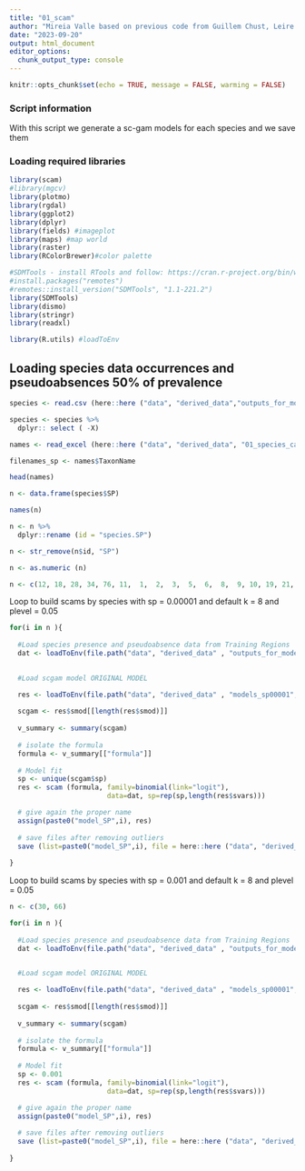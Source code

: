 ```yaml
---
title: "01_scam"
author: "Mireia Valle based on previous code from Guillem Chust, Leire Ibaibarriaga, Leire Citores, Eduardo Ramirez-Romero"
date: "2023-09-20"
output: html_document
editor_options: 
  chunk_output_type: console
---
```


```r
knitr::opts_chunk$set(echo = TRUE, message = FALSE, warming = FALSE)
```

### Script information

With this script we generate a sc-gam models for each species and we save them

### Loading required libraries

```r
library(scam)
#library(mgcv)
library(plotmo)
library(rgdal)
library(ggplot2)
library(dplyr)
library(fields) #imageplot
library(maps) #map world
library(raster)
library(RColorBrewer)#color palette

#SDMTools - install RTools and follow: https://cran.r-project.org/bin/windows/Rtools/
#install.packages("remotes")
#remotes::install_version("SDMTools", "1.1-221.2")
library(SDMTools)
library(dismo)
library(stringr)
library(readxl)

library(R.utils) #loadToEnv
```

## Loading species data occurrences and pseudoabsences 50% of prevalence
```r
species <- read.csv (here::here ("data", "derived_data","outputs_for_modelling", "species_for_modelling.csv"),  sep = ",")

species <- species %>% 
  dplyr:: select ( -X) 

names <- read_excel (here::here ("data", "derived_data", "01_species_catches", "fish_and_tuna_long_list_75_Atlantic.xlsx"))

filenames_sp <- names$TaxonName

head(names)

n <- data.frame(species$SP)

names(n)

n <- n %>% 
  dplyr::rename (id = "species.SP")

n <- str_remove(n$id, "SP")

n <- as.numeric (n)

n <- c(12, 18, 28, 34, 76, 11,  1,  2,  3,  5,  6,  8,  9, 10, 19, 21, 22, 23, 31, 35, 36, 37, 38, 42, 50, 53, 61, 71)

```

Loop to build scams by species with sp = 0.00001 and default k = 8 and plevel  = 0.05
```r
for(i in n ){
  
  #Load species presence and pseudoabsence data from Training Regions 
  dat <- loadToEnv(file.path("data", "derived_data" , "outputs_for_modelling", "TR_pa_environment", paste0("SP",i, ".RData")))[[paste0("SP",i)]]

  
  #Load scgam model ORIGINAL MODEL

  res <- loadToEnv(file.path("data", "derived_data" , "models_sp00001",paste0("model_SP",i,".RData")))[[paste0("model_SP",i)]]
  
  scgam <- res$smod[[length(res$smod)]]
  
  v_summary <- summary(scgam)
  
  # isolate the formula
  formula <- v_summary[["formula"]]  
      
  # Model fit
  sp <- unique(scgam$sp)
  res <- scam (formula, family=binomial(link="logit"), 
                        data=dat, sp=rep(sp,length(res$svars)))

  # give again the proper name
  assign(paste0("model_SP",i), res)
  
  # save files after removing outliers
  save (list=paste0("model_SP",i), file = here::here ("data", "derived_data" , "models_sp00001", "validation_over_TR", "original_models_using_TRdatasets", paste0("model_SP",i, ".RData")))
  
}
```


Loop to build scams by species with sp = 0.001 and default k = 8 and plevel  = 0.05
```r
n <- c(30, 66)

for(i in n ){
  
  #Load species presence and pseudoabsence data from Training Regions 
  dat <- loadToEnv(file.path("data", "derived_data" , "outputs_for_modelling", "TR_pa_environment", paste0("SP",i, ".RData")))[[paste0("SP",i)]]

  
  #Load scgam model ORIGINAL MODEL

  res <- loadToEnv(file.path("data", "derived_data" , "models_sp00001",paste0("model_SP",i,".RData")))[[paste0("model_SP",i)]]
  
  scgam <- res$smod[[length(res$smod)]]
  
  v_summary <- summary(scgam)
  
  # isolate the formula
  formula <- v_summary[["formula"]]  
      
  # Model fit
  sp <- 0.001
  res <- scam (formula, family=binomial(link="logit"), 
                        data=dat, sp=rep(sp,length(res$svars)))

  # give again the proper name
  assign(paste0("model_SP",i), res)
  
  # save files after removing outliers
  save (list=paste0("model_SP",i), file = here::here ("data", "derived_data" , "models_sp00001", "validation_over_TR", "original_models_using_TRdatasets", paste0("model_SP",i, ".RData")))
  
}
```
